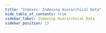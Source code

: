 ```yaml
---
title: "Indexes: Indexing Hierarchical Data"
hide_table_of_contents: true
sidebar_label: Indexing Hierarchical Data
sidebar_position: 13
---
```





<LanguageSwitcher supportedLanguages={supportedLanguages} />

<LanguageContent language="java">
   <IndexingHierarchicalDataJava />
</LanguageContent>

<LanguageContent language="nodejs">
   <IndexingHierarchicalDataNodejs />
</LanguageContent>

<LanguageContent language="csharp">
   <IndexingHierarchicalDataCsharp />
</LanguageContent>


<!---
### Indexes
- [Indexing Basics](../indexes/indexing-basics)
- [Indexing Related Documents](../indexes/indexing-related-documents)
- [Indexing Spatial Data](../indexes/indexing-spatial-data)
- [Indexing Polymorphic Data](../indexes/indexing-polymorphic-data)

### Querying
- [Basics](../indexes/querying/query-index)
- [Query Overview](../client-api/session/querying/how-to-query)


-->